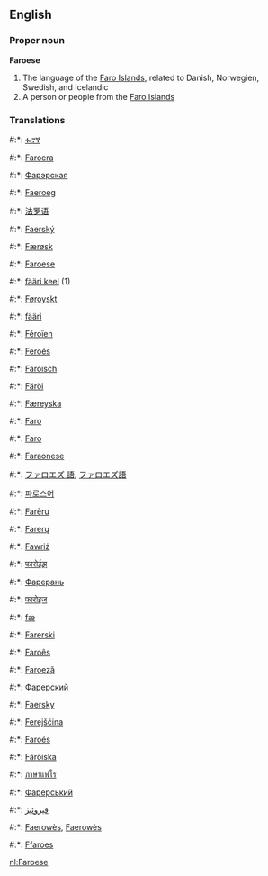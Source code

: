 ==English==
===Proper noun===
'''Faroese'''

# The language of the [[Faro Islands]], related to Danish, Norwegien, Swedish, and Icelandic
# A person or people from the [[Faro Islands]]

===Translations===
#:*{{am}}: [[ፋሮኛ]]
#:*{{eu}}: [[Faroera]]
#:*{{be}}: [[Фарэрская]]
#:*{{br}}: [[Faeroeg]]
#:*{{zh}}: [[法罗语]]
#:*{{cs}}: [[Faerský]]
#:*{{da}}: [[Færøsk]]
#:*{{en}}: [[Faroese]]
#:*{{et}}: [[fääri keel]] (1)
#:*{{fo}}: [[Føroyskt]]
#:*{{fi}}: [[fääri]]
#:*{{fr}}: [[Féroïen]]
#:*{{gl}}: [[Feroés]]
#:*{{de}}: [[Färöisch]]
#:*{{hu}}: [[Färöi]]
#:*{{is}}: [[Færeyska]]
#:*{{id}}: [[Faro]]
#:*{{ga}}: [[Faro]]
#:*{{it}}: [[Faraonese]]
#:*{{ja}}: [[ファロエズ 語]], [[ファロエズ語]]
#:*{{ko}}: [[파로스어]]
#:*{{lv}}: [[Farēru]]
#:*{{lt}}: [[Farerų]]
#:*{{mt}}: [[Fawriż]]
#:*{{mr}}: [[फारोईझ]]
#:*{{mdf}}: [[Фарерань]]
#:*{{ne}}: [[फारोइज]]
#:*{{no}}: [[fæ]]
#:*{{pl}}: [[Farerski]]
#:*{{pt}}: [[Faroês]]
#:*{{ro}}: [[Faroeză]]
#:*{{ru}}: [[Фарерский]]
#:*{{sk}}: [[Faersky]]
#:*{{wen}}: [[Ferejšćina]]
#:*{{es}}: [[Faroés]]
#:*{{sv}}: [[Färöiska]]
#:*{{th}}: [[ภาษาแฟโร]]
#:*{{uk}}: [[Фарерський]]
#:*{{ur}}: [[فيروئيز]]
#:*{{wa}}: [[Faerowès]], [[Faerowès]]
#:*{{cy}}: [[Ffaroes]]

[[nl:Faroese]]